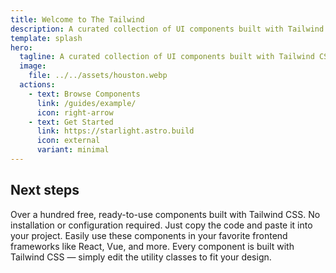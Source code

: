 ```yaml
---
title: Welcome to The Tailwind
description: A curated collection of UI components built with Tailwind CSS for quickly building web pages
template: splash
hero:
  tagline: A curated collection of UI components built with Tailwind CSS for quickly building web pages
  image:
    file: ../../assets/houston.webp
  actions:
    - text: Browse Components
      link: /guides/example/
      icon: right-arrow
    - text: Get Started
      link: https://starlight.astro.build
      icon: external
      variant: minimal
---
```



## Next steps

<CardGrid>
	<Card title="100+ Free Components" icon="rocket">
		Over a hundred free, ready-to-use components built with Tailwind CSS.
	</Card>
	<Card title="No Setup Needed" icon="setting">
		No installation or configuration required. Just copy the code and paste it into your project.
	</Card>
	<Card title="Plug and Play" icon="puzzle">
		Easily use these components in your favorite frontend frameworks like React, Vue, and more.
	</Card>
	<Card title="Fully Customizable" icon="star">
		Every component is built with Tailwind CSS — simply edit the utility classes to fit your design.
	</Card>
</CardGrid>
